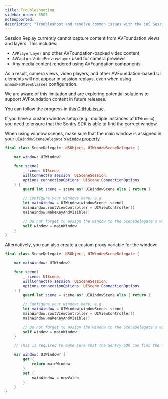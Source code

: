 ```yaml
---
title: Troubleshooting
sidebar_order: 5503
notSupported:
description: "Troubleshoot and resolve common issues with the iOS Session Replay."
---
```


<Expandable title="AVFoundation views and layers are not rendered" permalink>

Session Replay currently cannot capture content from AVFoundation views and layers. This includes:

- `AVPlayerLayer` and other AVFoundation-backed video content
- `AVCaptureVideoPreviewLayer` used for camera previews
- Any media content rendered using AVFoundation components

As a result, camera views, video players, and other AVFoundation-based UI elements will not appear in session replays, even when using `unmaskedViewClasses` configuration.

We are aware of this limitation and are exploring potential solutions to support AVFoundation content in future releases.

You can follow the progress in [this GitHub issue](https://github.com/getsentry/sentry-cocoa/issues/5835).

</Expandable>

<Expandable title="Session Replay is not recording with custom window setup" permalink>

If you have a custom window setup (e.g., multiple instances of `UIWindow`), you need to ensure that the Sentry SDK is able to find the correct window.

When using window scenes, make sure that the main window is assigned in your `UIWindowSceneDelegate`'s [`window` property](https://developer.apple.com/documentation/uikit/uiwindowscenedelegate/window).

```swift
final class SceneDelegate: NSObject, UIWindowSceneDelegate {

    var window: UIWindow?

    func scene(
        _ scene: UIScene,
        willConnectTo session: UISceneSession,
        options connectionOptions: UIScene.ConnectionOptions
    ) {
        guard let scene = scene as? UIWindowScene else { return }

        // Configure your windows here, e.g.
        let mainWindow = UIWindow(windowScene: scene)
        mainWindow.rootViewController = UIViewController()
        mainWindow.makeKeyAndVisible()

        // Do not forget to assign the window to the SceneDelegate's window property:
        self.window = mainWindow
    }
}
```

Alternatively, you can also create a custom proxy variable for the window:

```swift
final class SceneDelegate: NSObject, UIWindowSceneDelegate {

    var mainWindow: UIWindow?

    func scene(
        _ scene: UIScene,
        willConnectTo session: UISceneSession,
        options connectionOptions: UIScene.ConnectionOptions
    ) {
        guard let scene = scene as? UIWindowScene else { return }

        // Configure your windows here, e.g.
        let mainWindow = UIWindow(windowScene: scene)
        mainWindow.rootViewController = UIViewController()
        mainWindow.makeKeyAndVisible()

        // Do not forget to assign the window to the SceneDelegate's window property:
        self.window = mainWindow
    }

    // This is required to make sure that the Sentry SDK can find the correct window:

    var window: UIWindow? {
        get {
            return mainWindow
        }
        set {
            mainWindow = newValue
        }
    }
}
```

</Expandable>
